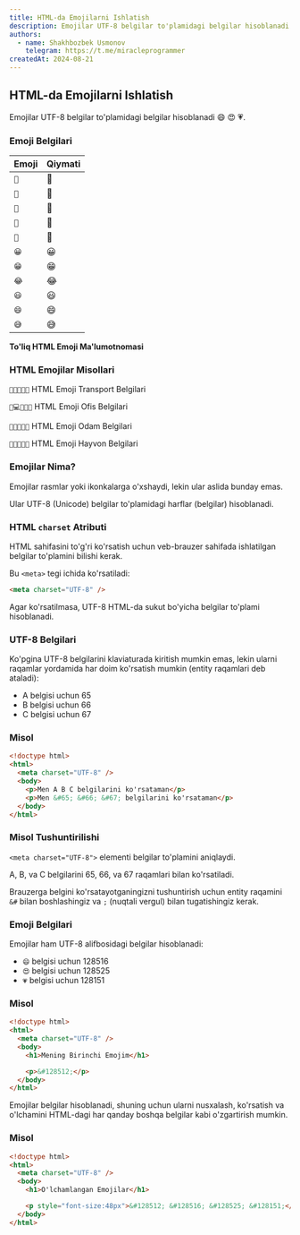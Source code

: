 ```yaml
---
title: HTML-da Emojilarni Ishlatish
description: Emojilar UTF-8 belgilar to'plamidagi belgilar hisoblanadi 😄 😍 💗.
authors:
  - name: Shakhbozbek Usmonov
    telegram: https://t.me/miracleprogrammer
createdAt: 2024-08-21
---
```


## HTML-da Emojilarni Ishlatish

Emojilar UTF-8 belgilar to'plamidagi belgilar hisoblanadi 😄 😍 💗.

### Emoji Belgilari

| Emoji | Qiymati   |
| ----- | --------- |
| `🗻`    | &#128507; |
| `🗼`    | &#128508; |
| `🗽`    | &#128509; |
| `🗾`    | &#128510; |
| `🗿`    | &#128511; |
| `😀`    | &#128512; |
| `😁`    | &#128513; |
| `😂`    | &#128514; |
| `😃`    | &#128515; |
| `😄`    | &#128516; |
| `😅`    | &#128517; |

**To'liq HTML Emoji Ma'lumotnomasi**

### HTML Emojilar Misollari

`🚀🚁🚂🚃🚄`
HTML Emoji Transport Belgilari

`💺💻💼💽💾`
HTML Emoji Ofis Belgilari

`👮👯👰👱👲`
HTML Emoji Odam Belgilari

`🐂🐃🐄🐅🐆`
HTML Emoji Hayvon Belgilari

### Emojilar Nima?

Emojilar rasmlar yoki ikonkalarga o'xshaydi, lekin ular aslida bunday emas.

Ular UTF-8 (Unicode) belgilar to'plamidagi harflar (belgilar) hisoblanadi.

### HTML `charset` Atributi

HTML sahifasini to'g'ri ko'rsatish uchun veb-brauzer sahifada ishlatilgan belgilar to'plamini bilishi kerak.

Bu `<meta>` tegi ichida ko'rsatiladi:

```html
<meta charset="UTF-8" />
```

Agar ko'rsatilmasa, UTF-8 HTML-da sukut bo'yicha belgilar to'plami hisoblanadi.

### UTF-8 Belgilari

Ko'pgina UTF-8 belgilarini klaviaturada kiritish mumkin emas, lekin ularni raqamlar yordamida har doim ko'rsatish mumkin (entity raqamlari deb ataladi):

- A belgisi uchun 65
- B belgisi uchun 66
- C belgisi uchun 67

### Misol

```html
<!doctype html>
<html>
  <meta charset="UTF-8" />
  <body>
    <p>Men A B C belgilarini ko'rsataman</p>
    <p>Men &#65; &#66; &#67; belgilarini ko'rsataman</p>
  </body>
</html>
```

### Misol Tushuntirilishi

`<meta charset="UTF-8">` elementi belgilar to'plamini aniqlaydi.

A, B, va C belgilarini 65, 66, va 67 raqamlari bilan ko'rsatiladi.

Brauzerga belgini ko'rsatayotganingizni tushuntirish uchun entity raqamini `&#` bilan boshlashingiz va `;` (nuqtali vergul) bilan tugatishingiz kerak.

### Emoji Belgilari

Emojilar ham UTF-8 alifbosidagi belgilar hisoblanadi:

- `😄` belgisi uchun 128516
- `😍` belgisi uchun 128525
- `💗` belgisi uchun 128151

### Misol

```html
<!doctype html>
<html>
  <meta charset="UTF-8" />
  <body>
    <h1>Mening Birinchi Emojim</h1>

    <p>&#128512;</p>
  </body>
</html>
```

Emojilar belgilar hisoblanadi, shuning uchun ularni nusxalash, ko'rsatish va o'lchamini HTML-dagi har qanday boshqa belgilar kabi o'zgartirish mumkin.

### Misol

```html
<!doctype html>
<html>
  <meta charset="UTF-8" />
  <body>
    <h1>O'lchamlangan Emojilar</h1>

    <p style="font-size:48px">&#128512; &#128516; &#128525; &#128151;</p>
  </body>
</html>
```
